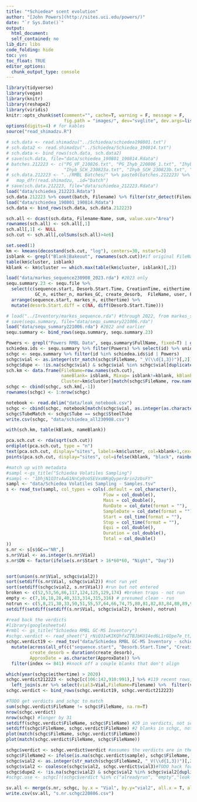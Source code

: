 ```yaml
---
title: "*Schiedea* scent evolution"
author: "[John Powers](http://sites.uci.edu/powers/)"
date: "`r Sys.Date()`"
output:
  html_document:
  self_contained: no
lib_dir: libs
code_folding: hide
toc: yes
toc_float: TRUE
editor_options: 
  chunk_output_type: console
---
```

  
<style type="text/css">
.main-container { max-width: 1000px; margin-left: 0; margin-right: auto; }
img{ max-width:200%; height: auto; }
td, th { padding : 6px }
</style>
  
```r
library(tidyverse)
library(vegan)
library(knitr)
library(reshape2)
library(viridis)
knitr::opts_chunk$set(comment="", cache=T, warning = F, message = F, 
                      fig.path = "images/", dev="svglite", dev.args=list(fix_text_size=FALSE), fig.height=8, fig.width=8)
options(digits=4) # for kables
source("read_shimadzu.R")
```

```r
# sch.data <- read.shimadzu("../Schiedea/schiedea190801.txt")
# sch.data2 <- read.shimadzu("../Schiedea/Schiedea_190814.txt")
# sch.data <- bind_rows(sch.data, sch.data2)
# save(sch.data, file="data/schiedea_190801_190814.Rdata")
# batches.212223 <- c("PG_VF_210826.txt", "PG_Ihyb_220806_1.txt", "Ihyb_SCH_230822b.txt",
#                     "Ihyb_SCH_230823a.txt", "Ihyb_SCH_230823b.txt", "PFOL_SCH_230822a.txt","SCH_230829a.txt")
# sch.data.212223 <- "../RMBL Batches/" %>% paste0(batches.212223) %>% set_names(batches.212223) %>%
#   map_dfr(read.shimadzu, .id="batch") 
# save(sch.data.212223, file="data/schiedea_212223.Rdata")
load("data/schiedea_212223.Rdata")
sch.data.212223 %>% count(batch, Filename) %>% filter(str_detect(Filename, "SCH"))
load("data/schiedea_190801_190814.Rdata")
sch.data <- bind_rows(sch.data, sch.data.212223)

sch.all <- dcast(sch.data, Filename~Name, sum, value.var="Area")
rownames(sch.all) <- sch.all[,1]
sch.all[,1] <- NULL
sch.cut <- sch.all[,colSums(sch.all)>4e6]
```


```r
set.seed(1)
km <- kmeans(decostand(sch.cut, "log"), centers=30, nstart=3)
isblank <- grepl("Blank|Bakeout", rownames(sch.cut))#if original FileName says blank
table(km$cluster, isblank)
kblank <- km$cluster == which.max(table(km$cluster, isblank)[,2])

load("data/markes_sequence230908_2023.rda") #2023 only
sequ.summary.23 <- sequ.file %>% 
  select(c(sequence.start, Desorb.Start.Time, CreationTime, eithertime, status, Tube, markes_n,
           GC_n, either_n, markes_GC, create_desorb,  FileName, user, FullName, id, fuzzy_n)) %>% #columns needed for annotating verdicts
  arrange(sequence.start, markes_n, eithertime) %>%
  mutate(desorb.Start.diff = c(NA, diff(Desorb.Start.Time)))

# load("../Inventory/markes_sequence.rda") #through 2022, from markes_sequence.R
# save(sequ.summary, file="data/sequ_summary221006.rda")
load("data/sequ_summary221006.rda") #2022 and earlier
sequ.summary <- bind_rows(sequ.summary, sequ.summary.23)

Powers <- grepl("Powers RMBL Data", sequ.summary$FullName, fixed=T) | grepl("SCH_", sequ.summary$FileName, fixed=T)
schiedea.ids <- sequ.summary %>% filter(Powers) %>% select(id) %>% unique %>% na.omit
schgc <- sequ.summary %>% filter(id %in% schiedea.ids$id | Powers)
schgc$vial <- as.integer(str_match(schgc$FileName, "_V(\\d{1,3})")[,2])
schgc$dupe <- !is.na(schgc$vial) & schgc$vial %in% schgc$vial[duplicated(schgc$vial)]
sch.km <- data.frame(FileName=row.names(sch.cut), 
                     nameBlank= isblank, Mixup= isblank!=kblank, kBlank=kblank,
                     Cluster=km$cluster)[match(schgc$FileName, row.names(sch.cut)),]
schgc <- cbind(schgc, sch.km[,-1])
rownames(schgc) <- 1:nrow(schgc)

notebook <- read.delim("data/leak_notebook.csv")
schgc <- cbind(schgc, notebook[match(schgc$vial, as.integer(as.character(notebook$Vial)), incomparables=NA),-4])
schgc$TubeMatch <- schgc$Tube == schgc$SteelTube
write.csv(schgc, "data/schiedea_all230908.csv")

with(sch.km, table(kBlank, nameBlank))
```

```r
pca.sch.cut <- rda(sqrt(sch.cut))
ordiplot(pca.sch.cut, type = "n")
text(pca.sch.cut, display="sites", labels=km$cluster, col=kblank+1,cex=0.5 )
points(pca.sch.cut, display="sites", col=ifelse(kblank, "black", rainbow(k)[km$cluster]), pch=as.integer(isblank)+1)
```

```r
#match up with metadata
#sampl <-gs_title("Schiedea Volatiles Sampling")
#sampl <- "1DhjN1O3tvAwG1NnCp9oUSEVxoNKgQyperArin2zbsFY"
sampl <- "data/Schiedea Volatiles Sampling - Samples.tsv"
s <- read_tsv(sampl, col_types = cols(.default = col_character(),
                                     Flow = col_double(),
                                     Mass = col_double(),
                                     RunDate = col_date(format = ""),
                                     SampleDate = col_date(format = ""),
                                     Start = col_time(format = ""),
                                     Stop = col_time(format = ""),
                                     Equi = col_double(),
                                     Duration = col_double(),
                                     Total = col_double()
))
s.nr <- s[s$GC=="NR",]
s.nr$Vial <- as.integer(s.nr$Vial)
s.nr$DN <- factor(ifelse(s.nr$Start > 16*60*60, "Night", "Day"))


sort(union(s.nr$Vial, schgc$vial2))
sort(setdiff(s.nr$Vial, schgc$vial2)) #not run yet
sort(setdiff(schgc$vial2, s.nr$Vial)) #run but not entered  
broken <- c(52,53,56,86,117,124,125,129,174) #broken traps - not run
empty <- c(7,16,18,28,40,313,314,315,316) # presumed clean - run
notrun <- c(5,8,21,30,33,50,51,55,57,64,66,74,75,80,81,82,83,84,88,89,91,95,100,102,103,104,107,108,109,11,12,22,23,24,25,26,58,59,60,61,62,63,58,92,94,96,97,98,9, 90, 79, 87, 72, 99)
setdiff(setdiff(setdiff(s.nr$Vial, schgc$vial2), broken), notrun)

#read back the verdicts
#library(googlesheets4)
#rmbl <- gs_title("Schiedea RMBL GC-MS Inventory")
#schgc.verdict <- read_sheet("1_rNiQ3IwKIKQhfxZTBJbKU14ed6L1rGQpe7e_ttJl6Y", na="NA", guess_max=2000)
schgc.verdict19 <- read_tsv("data/Schiedea RMBL GC-MS Inventory - schiedea_all.tsv") %>% 
  mutate(across(all_of(c("sequence.start", "Desorb.Start.Time", "CreationTime", "eithertime")), ymd_hms),
         create_desorb = duration(create_desorb),
         ApproxDate = as.character(ApproxDate)) %>% 
  filter(index <= 841) #knock off a couple blanks that don't align

which(year(schgc$eithertime) > 2020)
schgc.verdict212223 <- schgc[c(106:142,910:991),] %>% #119 recent rows, was 842:891
  left_join(s.nr %>% select(vial3=Vial,FileName=Filename) %>%  filter(vial3 >=700))  #TODO hack to paste in vial numbers of the new samples
schgc.verdict <- bind_rows(schgc.verdict19, schgc.verdict212223)

#TODO get verdicts and schgc to match
sum(schgc.verdict$FileName != schgc$FileName, na.rm=T)
nrow(schgc.verdict)
nrow(schgc) #longer by 31
setdiff(schgc.verdict$FileName, schgc$FileName) #29 in verdicts, not schgc (all from 2019)
setdiff(schgc$FileName, schgc.verdict$FileName) #2 blanks in schgc, not verdicts (knocked off above)
plot(match(schgc$FileName, schgc.verdict$FileName))
plot(match(schgc.verdict$FileName, schgc$FileName))

schgc$verdict <- schgc.verdict$verdict #assumes the verdicts are in the same row order
schgc$FileName2 <- ifelse(is.na(schgc.verdict$sample), schgc$FileName, schgc.verdict$sample)
schgc$vial2 <- as.integer(str_match(schgc$FileName2, "_V(\\d{1,3})")[,2])
schgc$vial2 <- coalesce(schgc$vial2, schgc.verdict$vial3)#TODO hack for new samples
schgc$dupe2 <- !is.na(schgc$vial2) & schgc$vial2 %in% schgc$vial2[duplicated(schgc$vial2)]
#schgc.use <- schgc[!(schgc$verdict %in% c("alreadyrun", "empty","leak-blank", "notmine", "notrun", "skip-blank", "skip-notrun")),]

sv.all <- merge(s.nr, schgc, by.x = "Vial", by.y="vial2", all.x = T, all.y = T)
write.csv(sv.all, "s.nr.schgc220806.csv")
```


